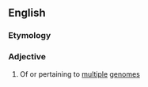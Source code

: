 ==English==

===Etymology===
{{prefix|en|multi|genome}}


===Adjective===
{{en-adj|-}}

# Of or pertaining to [[multiple]] [[genome]]s